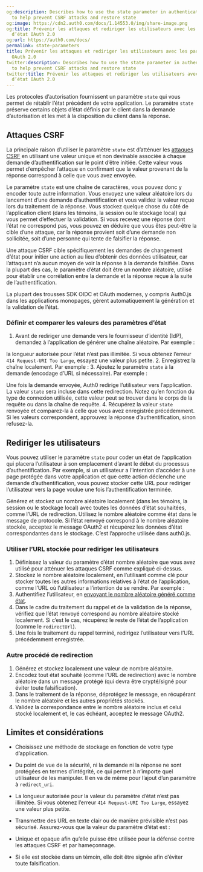 ```yaml
---
og:description: Describes how to use the state parameter in authentication requests
  to help prevent CSRF attacks and restore state
og:image: https://cdn2.auth0.com/docs/1.14553.0/img/share-image.png
og:title: Prévenir les attaques et rediriger les utilisateurs avec les paramètres
  d’état OAuth 2.0
og:url: https://auth0.com/docs/
permalink: state-parameters
title: Prévenir les attaques et rediriger les utilisateurs avec les paramètres d’état
  OAuth 2.0
twitter:description: Describes how to use the state parameter in authentication requests
  to help prevent CSRF attacks and restore state
twitter:title: Prévenir les attaques et rediriger les utilisateurs avec les paramètres
  d’état OAuth 2.0
---
```


Les protocoles d’autorisation fournissent un paramètre `state` qui vous permet de rétablir l’état précédent de votre application. Le paramètre `state` préserve certains objets d’état définis par le client dans la demande d’autorisation et les met à la disposition du client dans la réponse.

## Attaques CSRF

La principale raison d’utiliser le paramètre `state` est d’atténuer les [attaques CSRF](https://en.wikipedia.org/wiki/Cross-site_request_forgery) en utilisant une valeur unique et non devinable associée à chaque demande d’authentification sur le point d’être initiée. Cette valeur vous permet d’empêcher l’attaque en confirmant que la valeur provenant de la réponse correspond à celle que vous avez envoyée.

Le paramètre `state` est une chaîne de caractères, vous pouvez donc y encoder toute autre information. Vous envoyez une valeur aléatoire lors du lancement d’une demande d’authentification et vous validez la valeur reçue lors du traitement de la réponse. Vous stockez quelque chose du côté de l’application client (dans les témoins, la session ou le stockage local) qui vous permet d’effectuer la validation. Si vous recevez une réponse dont l’état ne correspond pas, vous pouvez en déduire que vous êtes peut-être la cible d’une attaque, car la réponse provient soit d’une demande non sollicitée, soit d’une personne qui tente de falsifier la réponse.

Une attaque CSRF cible spécifiquement les demandes de changement d’état pour initier une action au lieu d’obtenir des données utilisateur, car l’attaquant n’a aucun moyen de voir la réponse à la demande falsifiée. Dans la plupart des cas, le paramètre d’état doit être un nombre aléatoire, utilisé pour établir une corrélation entre la demande et la réponse reçue à la suite de l’authentification.

La plupart des trousses SDK OIDC et OAuth modernes, y compris Auth0.js dans les applications monopages, gèrent automatiquement la génération et la validation de l’état.

### Définir et comparer les valeurs des paramètres d’état

1. Avant de rediriger une demande vers le fournisseur d’identité (IdP), demandez à l’application de générer une chaîne aléatoire. Par exemple :

la longueur autorisée pour l’état n’est pas illimitée. Si vous obtenez l’erreur `414 Request-URI Too Large`, essayez une valeur plus petite.
2. Enregistrez la chaîne localement. Par exemple :
3. Ajoutez le paramètre `state` à la demande (encodage d’URL si nécessaire). Par exemple :

Une fois la demande envoyée, Auth0 redirige l’utilisateur vers l’application. La valeur `state` sera incluse dans cette redirection. Notez qu’en fonction du type de connexion utilisée, cette valeur peut se trouver dans le corps de la requête ou dans la chaîne de requête.
4. Récupérez la valeur `state` renvoyée et comparez-la à celle que vous avez enregistrée précédemment. Si les valeurs correspondent, approuvez la réponse d’authentification, sinon refusez-la.

## Rediriger les utilisateurs

Vous pouvez utiliser le paramètre `state` pour coder un état de l’application qui placera l’utilisateur à son emplacement d’avant le début du processus d’authentification. Par exemple, si un utilisateur a l’intention d’accéder à une page protégée dans votre application et que cette action déclenche une demande d’authentification, vous pouvez stocker cette URL pour rediriger l’utilisateur vers la page voulue une fois l’authentification terminée.

Générez et stockez un nombre aléatoire localement (dans les témoins, la session ou le stockage local) avec toutes les données d’état souhaitées, comme l’URL de redirection. Utilisez le nombre aléatoire comme état dans le message de protocole. Si l’état renvoyé correspond à le nombre aléatoire stockée, acceptez le message OAuth2 et récupérez les données d’état correspondantes dans le stockage. C’est l’approche utilisée dans auth0.js.

### Utiliser l’URL stockée pour rediriger les utilisateurs

1. Définissez la valeur du paramètre d’état nombre aléatoire que vous avez utilisé pour atténuer les attaques CSRF comme expliqué ci-dessus.
2. Stockez le nombre aléatoire localement, en l’utilisant comme clé pour stocker toutes les autres informations relatives à l’état de l’application, comme l’URL où l’utilisateur a l’intention de se rendre. Par exemple :
3. Authentifiez l’utilisateur, en [envoyant le nombre aléatoire généré comme état](/login/flows/mitigate-replay-attacks-when-using-the-implicit-flow).
4. Dans le cadre du traitement du rappel et de la validation de la réponse, vérifiez que l’état renvoyé correspond au nombre aléatoire stocké localement. Si c’est le cas, récupérez le reste de l’état de l’application (comme le `redirectUrl`).
5. Une fois le traitement du rappel terminé, redirigez l’utilisateur vers l’URL précédemment enregistrée.

### Autre procédé de redirection

1. Générez et stockez localement une valeur de nombre aléatoire.
2. Encodez tout état souhaité (comme l’URL de redirection) avec le nombre aléatoire dans un message protégé (qui devra être crypté/signé pour éviter toute falsification).
3. Dans le traitement de la réponse, déprotégez le message, en récupérant le nombre aléatoire et les autres propriétés stockés.
4. Validez la correspondance entre le nombre aléatoire inclus et celui stocké localement et, le cas échéant, acceptez le message OAuth2.

## Limites et considérations

* Choisissez une méthode de stockage en fonction de votre type d’application.
* Du point de vue de la sécurité, ni la demande ni la réponse ne sont protégées en termes d’intégrité, ce qui permet à n’importe quel utilisateur de les manipuler. Il en va de même pour l’ajout d’un paramètre à `redirect_uri`.
* La longueur autorisée pour la valeur du paramètre d’état n’est pas illimitée. Si vous obtenez l’erreur `414 Request-URI Too Large`, essayez une valeur plus petite.
* Transmettre des URL en texte clair ou de manière prévisible n’est pas sécurisé. Assurez-vous que la valeur du paramètre d’état est :

* Unique et opaque afin qu’elle puisse être utilisée pour la défense contre les attaques CSRF et par hameçonnage.
* Si elle est stockée dans un témoin, elle doit être signée afin d’éviter toute falsification.